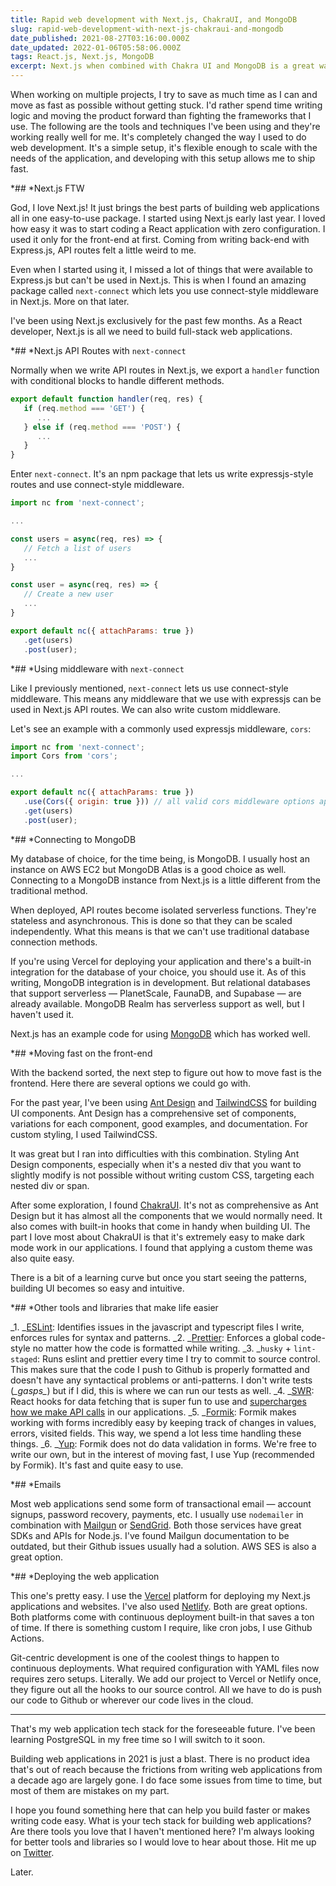 ```yaml
---
title: Rapid web development with Next.js, ChakraUI, and MongoDB
slug: rapid-web-development-with-next-js-chakraui-and-mongodb
date_published: 2021-08-27T03:16:00.000Z
date_updated: 2022-01-06T05:58:06.000Z
tags: React.js, Next.js, MongoDB
excerpt: Next.js when combined with Chakra UI and MongoDB is a great way to build powerful web applications while moving fast and has a good developer experience.
---
```


When working on multiple projects, I try to save as much time as I can and move as fast as possible without getting stuck. I'd rather spend time writing logic and moving the product forward than fighting the frameworks that I use. The following are the tools and techniques I've been using and they're working really well for me. It's completely changed the way I used to do web development. It's a simple setup, it's flexible enough to scale with the needs of the application, and developing with this setup allows me to ship fast.

*## *Next.js FTW

God, I love Next.js! It just brings the best parts of building web applications all in one easy-to-use package. I started using Next.js early last year. I loved how easy it was to start coding a React application with zero configuration. I used it only for the front-end at first. Coming from writing back-end with Express.js, API routes felt a little weird to me.

Even when I started using it, I missed a lot of things that were available to Express.js but can't be used in Next.js. This is when I found an amazing package called `next-connect` which lets you use connect-style middleware in Next.js. More on that later.

I've been using Next.js exclusively for the past few months. As a React developer, Next.js is all we need to build full-stack web applications.

*## *Next.js API Routes with `next-connect`

Normally when we write API routes in Next.js, we export a `handler` function with conditional blocks to handle different methods.

```js
export default function handler(req, res) {
   if (req.method === 'GET') {
      ...
   } else if (req.method === 'POST') {
      ...
   }
}
```

Enter `next-connect`. It's an npm package that lets us write expressjs-style routes and use connect-style middleware.

```js
import nc from 'next-connect';

...

const users = async(req, res) => {
   // Fetch a list of users
   ...
}

const user = async(req, res) => {
   // Create a new user
   ...
}

export default nc({ attachParams: true })
   .get(users)
   .post(user);
```

*## *Using middleware with `next-connect`

Like I previously mentioned, `next-connect` lets us use connect-style middleware. This means any middleware that we use with expressjs can be used in Next.js API routes. We can also write custom middleware.

Let's see an example with a commonly used expressjs middleware, `cors`:

```js
import nc from 'next-connect';
import Cors from 'cors';

...

export default nc({ attachParams: true })
   .use(Cors({ origin: true })) // all valid cors middleware options apply here
   .get(users)
   .post(user);
```

*## *Connecting to MongoDB

My database of choice, for the time being, is MongoDB. I usually host an instance on AWS EC2 but MongoDB Atlas is a good choice as well. Connecting to a MongoDB instance from Next.js is a little different from the traditional method.

When deployed, API routes become isolated serverless functions. They're stateless and asynchronous. This is done so that they can be scaled independently. What this means is that we can't use traditional database connection methods.

If you're using Vercel for deploying your application and there's a built-in integration for the database of your choice, you should use it. As of this writing, MongoDB integration is in development. But relational databases that support serverless — PlanetScale, FaunaDB, and Supabase — are already available. MongoDB Realm has serverless support as well, but I haven't used it.

Next.js has an example code for using [MongoDB](*https://github.com/vercel/next.js/tree/canary/examples/with-mongodb*) which has worked well.

*## *Moving fast on the front-end

With the backend sorted, the next step to figure out how to move fast is the frontend. Here there are several options we could go with.

For the past year, I've been using [Ant Design](*https://ant.design*) and [TailwindCSS](*https://tailwindcss.com*) for building UI components. Ant Design has a comprehensive set of components, variations for each component, good examples, and documentation. For custom styling, I used TailwindCSS.

It was great but I ran into difficulties with this combination. Styling Ant Design components, especially when it's a nested div that you want to slightly modify is not possible without writing custom CSS, targeting each nested div or span.

After some exploration, I found [ChakraUI](*https://chakra-ui.com*). It's not as comprehensive as Ant Design but it has almost all the components that we would normally need. It also comes with built-in hooks that come in handy when building UI. The part I love most about ChakraUI is that it's extremely easy to make dark mode work in our applications. I found that applying a custom theme was also quite easy.

There is a bit of a learning curve but once you start seeing the patterns, building UI becomes so easy and intuitive.

*## *Other tools and libraries that make life easier

_1. _[ESLint](*https://eslint.org/*): Identifies issues in the javascript and typescript files I write, enforces rules for syntax and patterns.
_2. _[Prettier](*https://prettier.io/*): Enforces a global code-style no matter how the code is formatted while writing.
_3. _`husky` + `lint-staged`: Runs eslint and prettier every time I try to commit to source control. This makes sure that the code I push to Github is properly formatted and doesn't have any syntactical problems or anti-patterns. I don't write tests (*\_*gasps*\_*) but if I did, this is where we can run our tests as well.
_4. _[SWR](*https://swr.vercel.app/*): React hooks for data fetching that is super fun to use and [supercharges how we make API calls](*https://ilango.hashnode.dev/supercharging-data-fetching-in-react-with-swr*) in our applications.
_5. _[Formik](*https://formik.org*): Formik makes working with forms incredibly easy by keeping track of changes in values, errors, visited fields. This way, we spend a lot less time handling these things.
_6. _[Yup](*https://github.com/jquense/yup*): Formik does not do data validation in forms. We're free to write our own, but in the interest of moving fast, I use Yup (recommended by Formik). It's fast and quite easy to use.

*## *Emails

Most web applications send some form of transactional email — account signups, password recovery, payments, etc. I usually use `nodemailer` in combination with [Mailgun](*https://www.mailgun.com*) or [SendGrid](*https://sendgrid.com*). Both those services have great SDKs and APIs for Node.js. I've found Mailgun documentation to be outdated, but their Github issues usually had a solution. AWS SES is also a great option.

*## *Deploying the web application

This one's pretty easy. I use the [Vercel](*https://vercel.com*) platform for deploying my Next.js applications and websites. I've also used [Netlify](*https://www.netlify.com*). Both are great options. Both platforms come with continuous deployment built-in that saves a ton of time. If there is something custom I require, like cron jobs, I use Github Actions.

Git-centric development is one of the coolest things to happen to continuous deployments. What required configuration with YAML files now requires zero setups. Literally. We add our project to Vercel or Netlify once, they figure out all the hooks to our source control. All we have to do is push our code to Github or wherever our code lives in the cloud.

---

That's my web application tech stack for the foreseeable future. I've been learning PostgreSQL in my free time so I will switch to it soon.

Building web applications in 2021 is just a blast. There is no product idea that's out of reach because the frictions from writing web applications from a decade ago are largely gone. I do face some issues from time to time, but most of them are mistakes on my part.

I hope you found something here that can help you build faster or makes writing code easy. What is your tech stack for building web applications? Are there tools you love that I haven't mentioned here? I'm always looking for better tools and libraries so I would love to hear about those. Hit me up on [Twitter](*https://twitter.com/_ilango*).

Later.
